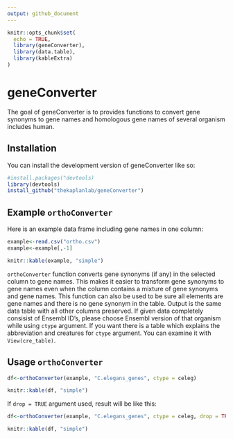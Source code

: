 ```yaml
---
output: github_document
---
```


<!-- README.md is generated from README.Rmd. Please edit that file -->

```r
knitr::opts_chunk$set(
  echo = TRUE,
  library(geneConverter),
  library(data.table),
  library(kableExtra)
)
```

# geneConverter

<!-- badges: start -->
<!-- badges: end -->

The goal of geneConverter is to provides functions to convert gene synonyms to gene names and homologous gene 
names of several organism includes human.

## Installation

You can install the development version of geneConverter like so:

``` r
#install.packages("devtools)
library(devtools)
install_github("thekaplanlab/geneConverter")
```

## Example `orthoConverter`

Here is an example data frame including gene names in one column:

```r
example<-read.csv("ortho.csv")
example<-example[,-1]
```


```r
knitr::kable(example, "simple")
```



`orthoConverter` function converts gene synonyms (if any) in the selected column to gene names. This makes it easier to transform gene synonyms to gene names even when the column contains a mixture of gene synonyms and gene names. This function can also be used to be sure all elements are gene names and there is no gene synonym in the table.
Output is the same data table with all other columns preserved. If given data completely consisist of Ensembl ID's, please choose Ensembl version of that organism while using `ctype` argument. If you want there is a table which explains the abbreviation and creatures for `ctype` argument. You can examine it with `View(cre_table)`.


## Usage `orthoConverter`

```r
df<-orthoConverter(example, "C.elegans_genes", ctype = celeg)
```

```r
knitr::kable(df, "simple")
```


If `drop = TRUE` argument used, result will be like this: 

```r
df<-orthoConverter(example, "C.elegans_genes", ctype = celeg, drop = TRUE)
```

```r
knitr::kable(df, "simple")
```


